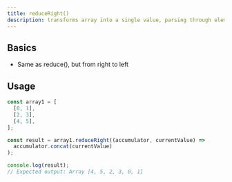 ```yaml
---
title: reduceRight()
description: transforms array into a single value, parsing through elements from end to start
---
```


## Basics

- Same as reduce(), but from right to left

## Usage

```js
const array1 = [
  [0, 1],
  [2, 3],
  [4, 5],
];

const result = array1.reduceRight((accumulator, currentValue) =>
  accumulator.concat(currentValue)
);

console.log(result);
// Expected output: Array [4, 5, 2, 3, 0, 1]
```
